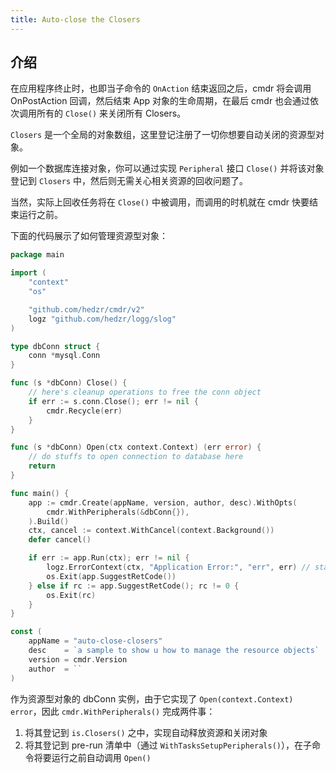 ```yaml
---
title: Auto-close the Closers
---
```


## 介绍

在应用程序终止时，也即当子命令的 `OnAction` 结束返回之后，cmdr 将会调用 OnPostAction 回调，然后结束 App 对象的生命周期，在最后 cmdr 也会通过依次调用所有的 `Close()` 来关闭所有 Closers。

`Closers` 是一个全局的对象数组，这里登记注册了一切你想要自动关闭的资源型对象。

例如一个数据库连接对象，你可以通过实现 `Peripheral` 接口 `Close()` 并将该对象登记到 `Closers` 中，然后则无需关心相关资源的回收问题了。

当然，实际上回收任务将在 `Close()` 中被调用，而调用的时机就在 cmdr 快要结束运行之前。

下面的代码展示了如何管理资源型对象：

```go title="./examples/auto-close-closers/main.go"
package main

import (
	"context"
	"os"

	"github.com/hedzr/cmdr/v2"
	logz "github.com/hedzr/logg/slog"
)

type dbConn struct {
	conn *mysql.Conn
}

func (s *dbConn) Close() {
	// here's cleanup operations to free the conn object
	if err := s.conn.Close(); err != nil {
		cmdr.Recycle(err)
	}
}

func (s *dbConn) Open(ctx context.Context) (err error) {
	// do stuffs to open connection to database here
	return
}

func main() {
	app := cmdr.Create(appName, version, author, desc).WithOpts(
		cmdr.WithPeripherals(&dbConn{}),
	).Build()
	ctx, cancel := context.WithCancel(context.Background())
	defer cancel()

	if err := app.Run(ctx); err != nil {
		logz.ErrorContext(ctx, "Application Error:", "err", err) // stacktrace if in debug mode/build
		os.Exit(app.SuggestRetCode())
	} else if rc := app.SuggestRetCode(); rc != 0 {
		os.Exit(rc)
	}
}

const (
	appName = "auto-close-closers"
	desc    = `a sample to show u how to manage the resource objects`
	version = cmdr.Version
	author  = ``
)
```

作为资源型对象的 dbConn 实例，由于它实现了 `Open(context.Context) error`，因此 `cmdr.WithPeripherals()` 完成两件事：

1. 将其登记到 `is.Closers()` 之中，实现自动释放资源和关闭对象
2. 将其登记到 pre-run 清单中（通过 `WithTasksSetupPeripherals()`），在子命令将要运行之前自动调用 `Open()`
